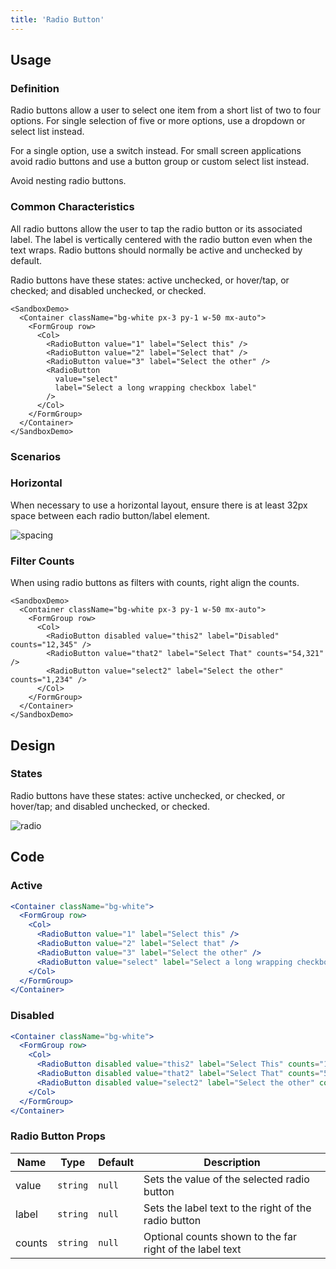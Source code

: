 ```yaml
---
title: 'Radio Button'
---
```


## Usage

<definition>

### Definition

Radio buttons allow a user to select one item from a short list of two to four options. For single selection of five or more options, use a dropdown or select list instead.

For a single option, use a switch instead. For small screen applications avoid radio buttons and use a button group or custom select list instead.

Avoid nesting radio buttons.

</definition>

### Common Characteristics

All radio buttons allow the user to tap the radio button or its associated label. The label is vertically centered with the radio button even when the text wraps. Radio buttons should normally be active and unchecked by default.

Radio buttons have these states: active unchecked, or hover/tap, or checked; and disabled unchecked, or checked.

```example
<SandboxDemo>
  <Container className="bg-white px-3 py-1 w-50 mx-auto">
    <FormGroup row>
      <Col>
        <RadioButton value="1" label="Select this" />
        <RadioButton value="2" label="Select that" />
        <RadioButton value="3" label="Select the other" />
        <RadioButton
          value="select"
          label="Select a long wrapping checkbox label"
        />
      </Col>
    </FormGroup>
  </Container>
</SandboxDemo>
```

### Scenarios

### Horizontal

When necessary to use a horizontal layout, ensure there is at least 32px space between each radio button/label element.

![spacing](/img/components/radios/radiospacing.png)

### Filter Counts

When using radio buttons as filters with counts, right align the counts.

```example
<SandboxDemo>
  <Container className="bg-white px-3 py-1 w-50 mx-auto">
    <FormGroup row>
      <Col>
        <RadioButton disabled value="this2" label="Disabled" counts="12,345" />
        <RadioButton value="that2" label="Select That" counts="54,321" />
        <RadioButton value="select2" label="Select the other" counts="1,234" />
      </Col>
    </FormGroup>
  </Container>
</SandboxDemo>
```

## Design

### States

Radio buttons have these states: active unchecked, or checked, or hover/tap; and disabled unchecked, or checked.

![radio](/img/components/radios/radiooptions.png)

## Code

### Active

```jsx live
<Container className="bg-white">
  <FormGroup row>
    <Col>
      <RadioButton value="1" label="Select this" />
      <RadioButton value="2" label="Select that" />
      <RadioButton value="3" label="Select the other" />
      <RadioButton value="select" label="Select a long wrapping checkbox label" />
    </Col>
  </FormGroup>
</Container>
```

### Disabled

```jsx live
<Container className="bg-white">
  <FormGroup row>
    <Col>
      <RadioButton disabled value="this2" label="Select This" counts="12,345" />
      <RadioButton disabled value="that2" label="Select That" counts="54,321" />
      <RadioButton disabled value="select2" label="Select the other" counts="1,234" />
    </Col>
  </FormGroup>
</Container>
```

### Radio Button Props

| Name        | Type       | Default                   | Description           
| ----------- | -----------| ------------------------- | ----------------------
| value       | `string`   | `null`                    | Sets the value of the selected radio button
| label       | `string`   | `null`                    | Sets the label text to the right of the radio button
| counts      | `string`   | `null`                    | Optional counts shown to the far right of the label text


